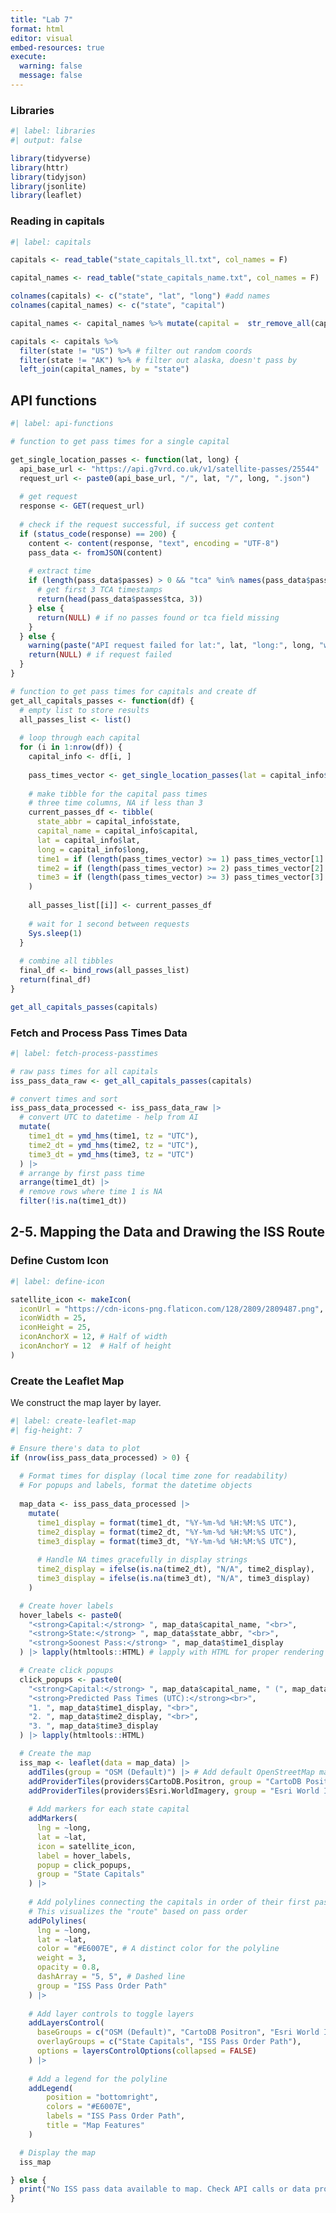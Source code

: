 ```yaml
---
title: "Lab 7"
format: html
editor: visual
embed-resources: true
execute: 
  warning: false
  message: false
---
```


### Libraries

```r
#| label: libraries
#| output: false

library(tidyverse)
library(httr)
library(tidyjson)
library(jsonlite)
library(leaflet)

```

### Reading in capitals

```r
#| label: capitals

capitals <- read_table("state_capitals_ll.txt", col_names = F)

capital_names <- read_table("state_capitals_name.txt", col_names = F)

colnames(capitals) <- c("state", "lat", "long") #add names
colnames(capital_names) <- c("state", "capital")

capital_names <- capital_names %>% mutate(capital =  str_remove_all(capital, '"')) # remove unnecessary quote

capitals <- capitals %>% 
  filter(state != "US") %>% # filter out random coords
  filter(state != "AK") %>% # filter out alaska, doesn't pass by
  left_join(capital_names, by = "state") 

```

## API functions

```r
#| label: api-functions

# function to get pass times for a single capital

get_single_location_passes <- function(lat, long) {
  api_base_url <- "https://api.g7vrd.co.uk/v1/satellite-passes/25544"
  request_url <- paste0(api_base_url, "/", lat, "/", long, ".json")
  
  # get request
  response <- GET(request_url)
  
  # check if the request successful, if success get content
  if (status_code(response) == 200) {
    content <- content(response, "text", encoding = "UTF-8")
    pass_data <- fromJSON(content)
    
    # extract time 
    if (length(pass_data$passes) > 0 && "tca" %in% names(pass_data$passes)) {
      # get first 3 TCA timestamps
      return(head(pass_data$passes$tca, 3))
    } else {
      return(NULL) # if no passes found or tca field missing
    }
  } else {
    warning(paste("API request failed for lat:", lat, "long:", long, "with status:", status_code(response)))
    return(NULL) # if request failed
  }
}

# function to get pass times for capitals and create df
get_all_capitals_passes <- function(df) {
  # empty list to store results
  all_passes_list <- list()
  
  # loop through each capital
  for (i in 1:nrow(df)) {
    capital_info <- df[i, ]
    
    pass_times_vector <- get_single_location_passes(lat = capital_info$lat, long = capital_info$long)
    
    # make tibble for the capital pass times
    # three time columns, NA if less than 3 
    current_passes_df <- tibble(
      state_abbr = capital_info$state,
      capital_name = capital_info$capital,
      lat = capital_info$lat,
      long = capital_info$long,
      time1 = if (length(pass_times_vector) >= 1) pass_times_vector[1] else NA_character_,
      time2 = if (length(pass_times_vector) >= 2) pass_times_vector[2] else NA_character_,
      time3 = if (length(pass_times_vector) >= 3) pass_times_vector[3] else NA_character_
    )
    
    all_passes_list[[i]] <- current_passes_df
    
    # wait for 1 second between requests
    Sys.sleep(1) 
  }
  
  # combine all tibbles
  final_df <- bind_rows(all_passes_list)
  return(final_df)
}

get_all_capitals_passes(capitals)
```

### Fetch and Process Pass Times Data

```r
#| label: fetch-process-passtimes

# raw pass times for all capitals
iss_pass_data_raw <- get_all_capitals_passes(capitals)

# convert times and sort
iss_pass_data_processed <- iss_pass_data_raw |>
  # convert UTC to datetime - help from AI
  mutate(
    time1_dt = ymd_hms(time1, tz = "UTC"),
    time2_dt = ymd_hms(time2, tz = "UTC"),
    time3_dt = ymd_hms(time3, tz = "UTC")
  ) |>
  # arrange by first pass time
  arrange(time1_dt) |>
  # remove rows where time 1 is NA
  filter(!is.na(time1_dt))
```

## 2-5. Mapping the Data and Drawing the ISS Route

### Define Custom Icon

```r
#| label: define-icon

satellite_icon <- makeIcon(
  iconUrl = "https://cdn-icons-png.flaticon.com/128/2809/2809487.png",
  iconWidth = 25, 
  iconHeight = 25,
  iconAnchorX = 12, # Half of width
  iconAnchorY = 12  # Half of height
)
```

### Create the Leaflet Map

We construct the map layer by layer.

```r
#| label: create-leaflet-map
#| fig-height: 7 

# Ensure there's data to plot
if (nrow(iss_pass_data_processed) > 0) {
  
  # Format times for display (local time zone for readability)
  # For popups and labels, format the datetime objects
  
  map_data <- iss_pass_data_processed |>
    mutate(
      time1_display = format(time1_dt, "%Y-%m-%d %H:%M:%S UTC"),
      time2_display = format(time2_dt, "%Y-%m-%d %H:%M:%S UTC"),
      time3_display = format(time3_dt, "%Y-%m-%d %H:%M:%S UTC"),
      
      # Handle NA times gracefully in display strings
      time2_display = ifelse(is.na(time2_dt), "N/A", time2_display),
      time3_display = ifelse(is.na(time3_dt), "N/A", time3_display)
    )

  # Create hover labels
  hover_labels <- paste0(
    "<strong>Capital:</strong> ", map_data$capital_name, "<br>",
    "<strong>State:</strong> ", map_data$state_abbr, "<br>",
    "<strong>Soonest Pass:</strong> ", map_data$time1_display
  ) |> lapply(htmltools::HTML) # lapply with HTML for proper rendering

  # Create click popups
  click_popups <- paste0(
    "<strong>Capital:</strong> ", map_data$capital_name, " (", map_data$state_abbr, ")<br><br>",
    "<strong>Predicted Pass Times (UTC):</strong><br>",
    "1. ", map_data$time1_display, "<br>",
    "2. ", map_data$time2_display, "<br>",
    "3. ", map_data$time3_display
  ) |> lapply(htmltools::HTML)

  # Create the map
  iss_map <- leaflet(data = map_data) |>
    addTiles(group = "OSM (Default)") |> # Add default OpenStreetMap map tiles
    addProviderTiles(providers$CartoDB.Positron, group = "CartoDB Positron") |>
    addProviderTiles(providers$Esri.WorldImagery, group = "Esri World Imagery") |>
    
    # Add markers for each state capital
    addMarkers(
      lng = ~long, 
      lat = ~lat,
      icon = satellite_icon,
      label = hover_labels,
      popup = click_popups,
      group = "State Capitals"
    ) |>
    
    # Add polylines connecting the capitals in order of their first pass time
    # This visualizes the "route" based on pass order
    addPolylines(
      lng = ~long,
      lat = ~lat,
      color = "#E6007E", # A distinct color for the polyline
      weight = 3,
      opacity = 0.8,
      dashArray = "5, 5", # Dashed line
      group = "ISS Pass Order Path"
    ) |>
    
    # Add layer controls to toggle layers
    addLayersControl(
      baseGroups = c("OSM (Default)", "CartoDB Positron", "Esri World Imagery"),
      overlayGroups = c("State Capitals", "ISS Pass Order Path"),
      options = layersControlOptions(collapsed = FALSE)
    ) |>
    
    # Add a legend for the polyline
    addLegend(
        position = "bottomright",
        colors = "#E6007E",
        labels = "ISS Pass Order Path",
        title = "Map Features"
    )

  # Display the map
  iss_map

} else {
  print("No ISS pass data available to map. Check API calls or data processing steps.")
}

```
